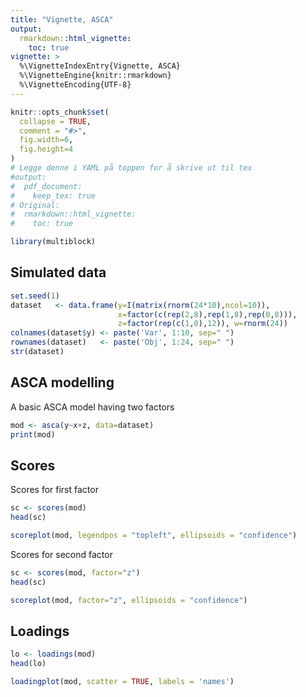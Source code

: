 ```yaml
---
title: "Vignette, ASCA"
output: 
  rmarkdown::html_vignette:
    toc: true
vignette: >
  %\VignetteIndexEntry{Vignette, ASCA}
  %\VignetteEngine{knitr::rmarkdown}
  %\VignetteEncoding{UTF-8}
---
```


```r
knitr::opts_chunk$set(
  collapse = TRUE,
  comment = "#>",
  fig.width=6, 
  fig.height=4
)
# Legge denne i YAML på toppen for å skrive ut til tex
#output: 
#  pdf_document: 
#    keep_tex: true
# Original:
#  rmarkdown::html_vignette:
#    toc: true
```

```r
library(multiblock)
```

## Simulated data

```r
set.seed(1)
dataset   <- data.frame(y=I(matrix(rnorm(24*10),ncol=10)), 
                        x=factor(c(rep(2,8),rep(1,8),rep(0,8))), 
                        z=factor(rep(c(1,0),12)), w=rnorm(24))
colnames(dataset$y) <- paste('Var', 1:10, sep=" ")
rownames(dataset)   <- paste('Obj', 1:24, sep=" ")
str(dataset)
```

## ASCA modelling

A basic ASCA model having two factors

```r
mod <- asca(y~x+z, data=dataset)
print(mod)
```

## Scores

Scores for first factor

```r
sc <- scores(mod)
head(sc)

scoreplot(mod, legendpos = "topleft", ellipsoids = "confidence")
```

Scores for second factor

```r
sc <- scores(mod, factor="z")
head(sc)

scoreplot(mod, factor="z", ellipsoids = "confidence")
```

## Loadings

```r
lo <- loadings(mod)
head(lo)

loadingplot(mod, scatter = TRUE, labels = 'names')
```

